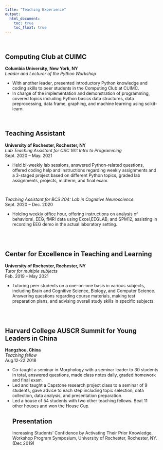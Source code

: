 ```yaml
---
title: "Teaching Experience"
output: 
  html_document:
    toc: true
    toc_float: true
---
```

<br>

## Computing Club at CUIMC
**Columbia University, New York, NY**<br>
*Leader and Lecturer of the Python Workshop*<br>
<ul>
<li>With another leader, presented introductory Python knowledge and coding skills to peer students in the
Computing Club at CUIMC.</li>
<li>In charge of the implementation and demonstration of programming, covered topics including Python
basics data structures, data preprocessing, data frame, graphing, and machine learning using scikit-learn.
</li>
</ul>
<br>


## Teaching Assistant
**University of Rochester, Rochester, NY**<br>
*Lab Teaching Assistant for CSC 161: Intro to Programming* <br>
Sept. 2020 – May. 2021
<ul>
<li>Held bi-weekly lab sessions, answered Python-related questions, offered coding help and
instructions regarding weekly assignments and a 3-staged project based on different Python topics, graded lab assignments, projects, midterm, and final exam.
</li>
</ul>
<br>

*Teaching Assistant for BCS 204: Lab in Cognitive Neuroscience*<br>
Sept. 2020 – Dec. 2020
<ul>
<li>Holding weekly office hour, offering instructions on analysis of behavioral, EEG, fMRI data using Excel,EEGLAB, and SPM12, assisting in recording EEG demo in the actual laboratory setting.</li>
</ul>
<br><br>

## Center for Excellence in Teaching and Learning
**University of Rochester, Rochester, NY**<br>
*Tutor for multiple subjects*<br>
Feb. 2019 – May 2021
<ul>
<li>Tutoring peer students on a one-on-one basis in various subjects, including Brain and Cognitive Science, Biology, and Computer Science. Answering questions regarding course materials, making test preparation plans, and advising overall study skills in specific subjects.</li>
</ul>
<br><br>

## Harvard College AUSCR Summit for Young Leaders in China 
**Hangzhou, China**<br>
*Teaching fellow*<br>
Aug.12-22 2018
<ul>
<li>Co-taught a seminar in Morphology with a seminar leader to 30 students in total, answered questions,
made class notes daily, graded homework and final exam.</li>
<li>Led and taught a Capstone research project class to a seminar of 9 students, gave advice to each step
including topic selection, data collection, data analysis, and presentation preparation.</li>
<li>Led a house of 54 students with two other teaching fellows. Beat 11 other houses and won the House
Cup.</li>

## Presentation
Increasing Students’ Confidence by Activating Their Prior Knowledge, Workshop Program Symposium, University of Rochester, Rochester, NY. (Dec 2019)

